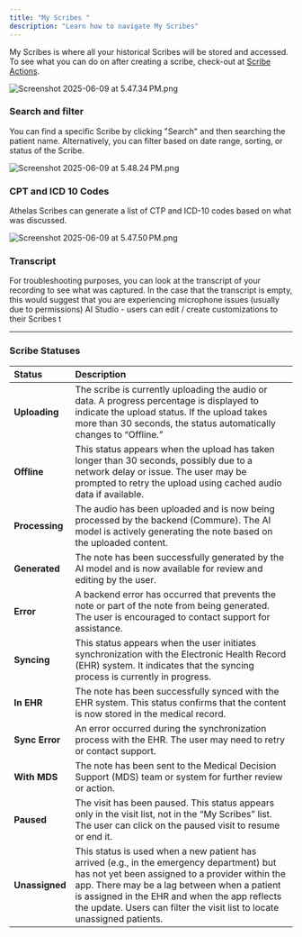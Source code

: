 ```yaml
---
title: "My Scribes "
description: "Learn how to navigate My Scribes"
---
```


My Scribes is where all your historical Scribes will be stored and accessed. To see what you can do on after creating a scribe, check-out at [Scribe Actions](/basics/scribeactions).

![Screenshot 2025-06-09 at 5.47.34 PM.png](/images/Screenshot2025-06-09at5.47.34PM.png)

### Search and filter

You can find a specific Scribe by clicking "Search" and then searching the patient name. Alternatively, you can filter based on date range, sorting, or status of the Scribe.

![Screenshot 2025-06-09 at 5.48.24 PM.png](/images/Screenshot2025-06-09at5.48.24PM.png)

### CPT and ICD 10 Codes

Athelas Scribes can generate a list of CTP and ICD-10 codes based on what was discussed.

![Screenshot 2025-06-09 at 5.47.50 PM.png](/images/Screenshot2025-06-09at5.47.50PM.png)

### Transcript

For troubleshooting purposes, you can look at the transcript of your recording to see what was captured. In the case that the transcript is empty, this would suggest that you are experiencing microphone issues (usually due to permissions) AI Studio - users can edit / create customizations to their Scribes t

---

### Scribe Statuses

| **Status**     | **Description**                                                                                                                                                                                                                                                                                                          |
| :------------- | :----------------------------------------------------------------------------------------------------------------------------------------------------------------------------------------------------------------------------------------------------------------------------------------------------------------------- |
| **Uploading**  | The scribe is currently uploading the audio or data. A progress percentage is displayed to indicate the upload status. If the upload takes more than 30 seconds, the status automatically changes to “Offline.”                                                                                                          |
| **Offline**    | This status appears when the upload has taken longer than 30 seconds, possibly due to a network delay or issue. The user may be prompted to retry the upload using cached audio data if available.                                                                                                                       |
| **Processing** | The audio has been uploaded and is now being processed by the backend (Commure). The AI model is actively generating the note based on the uploaded content.                                                                                                                                                             |
| **Generated**  | The note has been successfully generated by the AI model and is now available for review and editing by the user.                                                                                                                                                                                                        |
| **Error**      | A backend error has occurred that prevents the note or part of the note from being generated. The user is encouraged to contact support for assistance.                                                                                                                                                                  |
| **Syncing**    | This status appears when the user initiates synchronization with the Electronic Health Record (EHR) system. It indicates that the syncing process is currently in progress.                                                                                                                                              |
| **In EHR**     | The note has been successfully synced with the EHR system. This status confirms that the content is now stored in the medical record.                                                                                                                                                                                    |
| **Sync Error** | An error occurred during the synchronization process with the EHR. The user may need to retry or contact support.                                                                                                                                                                                                        |
| **With MDS**   | The note has been sent to the Medical Decision Support (MDS) team or system for further review or action.                                                                                                                                                                                                                |
| **Paused**     | The visit has been paused. This status appears only in the visit list, not in the “My Scribes” list. The user can click on the paused visit to resume or end it.                                                                                                                                                         |
| **Unassigned** | This status is used when a new patient has arrived (e.g., in the emergency department) but has not yet been assigned to a provider within the app. There may be a lag between when a patient is assigned in the EHR and when the app reflects the update. Users can filter the visit list to locate unassigned patients. |